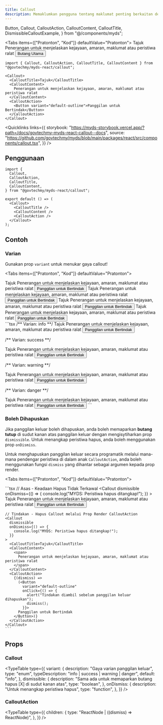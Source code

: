 ```yaml
---
title: Callout
description: Memaklumkan pengguna tentang maklumat penting berkaitan dengan tindakan mereka di dalam Borang. Callout boleh menunjukkan kejayaan, amaran, ralat, atau memberikan maklumat tambahan bergantung pada konteks di dalam borang.
---
```


  Button,
  Callout,
  CalloutAction,
  CalloutContent,
  CalloutTitle,
  DismissibleCalloutExample,
} from "@/components/myds";

<Tabs items={["Pratonton", "Kod"]} defaultValue="Pratonton">
  <Tab value="Pratonton" className="not-prose">
  <Callout>
      <CalloutTitle>Tajuk</CalloutTitle>
      <CalloutContent>
        <span>Penerangan untuk menjelaskan kejayaan, amaran, maklumat atau peristiwa ralat</span>
      </CalloutContent>
      <CalloutAction>
        <Button variant="default-outline">Butang Utama</Button>
      </CalloutAction>
  </Callout>
  </Tab>
  <Tab value="Kod">
  ```tsx 
import { Callout, CalloutAction, CalloutTitle, CalloutContent } from "@govtechmy/myds-react/callout";

<Callout>
    <CalloutTitle>Tajuk</CalloutTitle>
    <CalloutContent>
      Penerangan untuk menjelaskan kejayaan, amaran, maklumat atau peristiwa ralat
    </CalloutContent>
    <CalloutAction>
      <Button variant="default-outline">Panggilan untuk Bertindak</Button>
    </CalloutAction>
</Callout>
```
  </Tab>
</Tabs>

<Quicklinks
  links={{
    storybook:
      "https://myds-storybook.vercel.app/?path=/docs/govtechmy-myds-react-callout--docs",
    source:
      "https://github.com/govtechmy/myds/blob/main/packages/react/src/components/callout.tsx",
  }}
/>

## Penggunaan

```tsx copy
import {
  Callout,
  CalloutAction,
  CalloutTitle,
  CalloutContent,
} from "@govtechmy/myds-react/callout";
```

```tsx copy
export default () => (
  <Callout>
    <CalloutTitle />
    <CalloutContent />
    <CalloutAction />
  </Callout>
);
```

## Contoh

### Varian

Gunakan prop `variant` untuk menukar gaya callout!

<Tabs items={["Pratonton", "Kod"]} defaultValue="Pratonton">
  <Tab value="Pratonton">
  <div className="space-y-2 not-prose">
  <Callout>
      <CalloutTitle>Tajuk</CalloutTitle>
      <CalloutContent>
        <span>Penerangan untuk menjelaskan kejayaan, amaran, maklumat atau peristiwa ralat</span>
      </CalloutContent>
      <CalloutAction>
        <Button variant="default-outline">Panggilan untuk Bertindak</Button>
      </CalloutAction>
  </Callout>
  <Callout variant="success">
    <CalloutTitle>Tajuk</CalloutTitle>
    <CalloutContent>
      <span>Penerangan untuk menjelaskan kejayaan, amaran, maklumat atau peristiwa ralat</span>
    </CalloutContent>
    <CalloutAction>
      <Button variant="default-outline">Panggilan untuk Bertindak</Button>
    </CalloutAction>
  </Callout>
  <Callout variant="warning">
    <CalloutTitle>Tajuk</CalloutTitle>
    <CalloutContent>
      <span>Penerangan untuk menjelaskan kejayaan, amaran, maklumat atau peristiwa ralat</span>
    </CalloutContent>
    <CalloutAction>
      <Button variant="default-outline">Panggilan untuk Bertindak</Button>
    </CalloutAction>
  </Callout>
  <Callout variant="danger">
    <CalloutTitle>Tajuk</CalloutTitle>
    <CalloutContent>
      <span>Penerangan untuk menjelaskan kejayaan, amaran, maklumat atau peristiwa ralat</span>
    </CalloutContent>
    <CalloutAction>
      <Button variant="default-outline">Panggilan untuk Bertindak</Button>
    </CalloutAction>
  </Callout>
  </div>
  </Tab>
  <Tab value="Kod">
```tsx 
/** Varian: info **/

<Callout variant="info">
  <CalloutTitle>Tajuk</CalloutTitle>
  <CalloutContent>
    Penerangan untuk menjelaskan kejayaan, amaran, maklumat atau peristiwa ralat
  </CalloutContent>
  <CalloutAction>
    <Button variant="default-outline">Panggilan untuk Bertindak</Button>
  </CalloutAction>
</Callout>

/** Varian: success **/

<Callout variant="success">
  <CalloutTitle>Tajuk</CalloutTitle>
  <CalloutContent>
    Penerangan untuk menjelaskan kejayaan, amaran, maklumat atau peristiwa ralat
  </CalloutContent>
  <CalloutAction>
    <Button variant="default-outline">Panggilan untuk Bertindak</Button>
  </CalloutAction>
</Callout>

/** Varian: warning **/

<Callout variant="warning">
  <CalloutTitle>Tajuk</CalloutTitle>
  <CalloutContent>
    Penerangan untuk menjelaskan kejayaan, amaran, maklumat atau peristiwa ralat
  </CalloutContent>
  <CalloutAction>
    <Button variant="default-outline">Panggilan untuk Bertindak</Button>
  </CalloutAction>
</Callout>

/** Varian: danger **/

<Callout variant="danger">
  <CalloutTitle>Tajuk</CalloutTitle>
  <CalloutContent>
    Penerangan untuk menjelaskan kejayaan, amaran, maklumat atau peristiwa ralat
  </CalloutContent>
  <CalloutAction>
    <Button variant="default-outline">Panggilan untuk Bertindak</Button>
  </CalloutAction>
</Callout>
```

  </Tab>
</Tabs>

### Boleh Dihapuskan

Jika panggilan keluar boleh dihapuskan, anda boleh memaparkan **butang tutup** di sudut kanan atas panggilan keluar dengan mengisytiharkan prop `dismissible`.
Untuk menangkap peristiwa hapus, anda boleh menggunakan prop `onDismiss`.

Untuk menghapuskan panggilan keluar secara programatik melalui mana-mana pendengar peristiwa di dalam anak `CalloutAction`, anda boleh menggunakan fungsi `dismiss` yang dihantar sebagai argumen kepada prop render.

<Tabs items={["Pratonton", "Kod"]} defaultValue="Pratonton">
  <Tab value="Pratonton">
    <div className="not-prose space-y-2">
      <DismissibleCalloutExample
        type="basic"
        title="Asas - Keadaan Hapus Tidak Terkawal"
        description="Anda boleh menangkap peristiwa hapus menggunakan prop onDismiss. Semak konsol untuk peristiwa hapus."
      />
      <DismissibleCalloutExample
        type="action"
        title="Tindakan - Hapus Callout melalui Prop Render CalloutAction"
        description="Anda boleh memanggil peristiwa hapus secara programatik melalui mana-mana pendengar peristiwa di dalam anak CalloutAction"
      />
    </div>
  </Tab>
  <Tab value="Kod">
    ```tsx
    // Asas - Keadaan Hapus Tidak Terkawal
    <Callout
      dismissible
      onDismiss={() => {
        console.log("MYDS: Peristiwa hapus ditangkap!");
      }}
    >
      <CalloutTitle>Tajuk</CalloutTitle>
      <CalloutContent>
        <span>
          Penerangan untuk menjelaskan kejayaan, amaran, maklumat atau peristiwa ralat
        </span>
      </CalloutContent>
      <CalloutAction>
        <Button variant="default-outline">Panggilan untuk Bertindak</Button>
      </CalloutAction>
    </Callout>

    // Tindakan - Hapus Callout melalui Prop Render CalloutAction
    <Callout
      dismissible
      onDismiss={() => {
        console.log("MYDS: Peristiwa hapus ditangkap!");
      }}
    >
      <CalloutTitle>Tajuk</CalloutTitle>
      <CalloutContent>
        <span>
          Penerangan untuk menjelaskan kejayaan, amaran, maklumat atau peristiwa ralat
        </span>
      </CalloutContent>
      <CalloutAction>
        {(dismiss) =>
          (<Button
            variant="default-outline"
            onClick={() => {
              alert("Tindakan diambil sebelum panggilan keluar dihapuskan");
              dismiss();
            }}>
          Panggilan untuk Bertindak
        </Button>)}
      </CalloutAction>
    </Callout>
    ```

  </Tab>
</Tabs>

## Props

### Callout

<TypeTable
  type={{
    variant: {
      description: "Gaya varian panggilan keluar",
      type: "enum",
      typeDescription: "info | success | warning | danger",
      default: "info",
    },
    dismissible: {
      description:
        "Sama ada untuk memaparkan butang hapus [X] di sudut kanan atas",
      type: "boolean",
    },
    onDismiss: {
      description: "Untuk menangkap peristiwa hapus",
      type: "function",
    },
  }}
/>

### CalloutAction

<TypeTable
  type={{
    children: {
      type: "ReactNode | ((dismiss) => ReactNode)",
    },
  }}
/>
